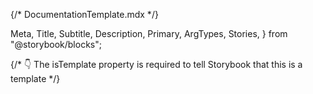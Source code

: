 {/* DocumentationTemplate.mdx */}

  Meta,
  Title,
  Subtitle,
  Description,
  Primary,
  ArgTypes,
  Stories,
} from "@storybook/blocks";

{/* 👇 The isTemplate property is required to tell Storybook that this is a template */}

<Meta isTemplate />

<Title />
<Subtitle />
<ComponentDetails />

<Description />

<Stories title="Variants" />

## Properties

The component accepts the following inputs (properties):

<ArgTypes />
